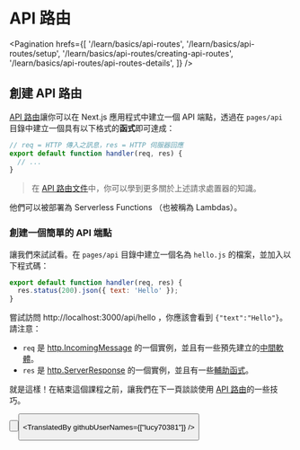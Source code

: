 
# API 路由

<Pagination
  hrefs={[
    '/learn/basics/api-routes',
    '/learn/basics/api-routes/setup',
    '/learn/basics/api-routes/creating-api-routes',
    '/learn/basics/api-routes/api-routes-details',
  ]}
/>

## 創建 API 路由

<a href="/docs/api-routes/introduction" target="_blank">API 路由</a>讓你可以在 Next.js 應用程式中建立一個 API 端點，透過在 `pages/api` 目錄中建立一個具有以下格式的**函式**即可達成：

```js
// req = HTTP 傳入之訊息，res = HTTP 伺服器回應
export default function handler(req, res) {
  // ...
}
```

<Blockquote>
  在 <a href="/docs/api-routes/introduction" target="_blank">API 路由文件</a>中，你可以學到更多關於上述請求處置器的知識。
</Blockquote>

他們可以被部署為 Serverless Functions （也被稱為 Lambdas）。


### 創建一個簡單的 API 端點

讓我們來試試看。在 `pages/api` 目錄中建立一個名為 `hello.js` 的檔案，並加入以下程式碼：

```js
export default function handler(req, res) {
  res.status(200).json({ text: 'Hello' });
}
```

嘗試訪問 http://localhost:3000/api/hello ，你應該會看到 `{"text":"Hello"}`。請注意：

- `req` 是 <a href="https://nodejs.org/api/http.html#http_class_http_incomingmessage" target="_blank">http.IncomingMessage</a> 的一個實例，並且有一些預先建立的<a href="/docs/api-routes/request-helpers" target="_blank">中間軟體</a>。
- `res` 是 <a href="https://nodejs.org/api/http.html#http_class_http_serverresponse" target="_blank">http.ServerResponse</a> 的一個實例，並且有一些<a href="/docs/api-routes/response-helpers" target="_blank">輔助函式</a>。

就是這樣！在結束這個課程之前，讓我們在下一頁談談使用 <a href="/docs/api-routes/introduction" target="_blank">API 路由</a>的一些技巧。

<Button
  content="返回上一頁 ←"
  url="/learn/basics/api-routes/setup"
  basicStyle="text-white bg-[#0070f3]"
  hoverStyle="hover:opacity-90"
/>

<Button
  content="前往下一頁 →"
  url="/learn/basics/api-routes/api-routes-details"
  basicStyle="text-white bg-[#0070f3]"
  hoverStyle="hover:opacity-90"
/>

<TranslatedBy githubUserNames={["lucy70381"]} />

